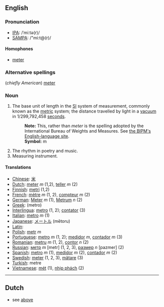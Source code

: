 ==English==
===Pronunciation===
*[[International Phonetic Alphabet|IPA]]: /ˈmiːtə(r)/
*[[SAMPA]]: /"mi:t@(r)/
====Homophones====
*[[meter]]
===Alternative spellings===
(''chiefly American'') [[meter]]
===Noun===
#The base unit of length in the [[SI]] system of measurement, commonly known as the [[metric]] system; the distance travelled by light in a [[vacuum]] in 1/299,792,458 [[second]]s.
#:'''Note:''' This, rather than ''meter'' is the spelling adopted by the International Bureau of Weights and Measures.  See [http://www1.bipm.org/en/si/base_units/ the BIPM's English-language site].
#:'''Symbol:''' m
#The rhythm in poetry and music.
#Measuring instrument.

====Translations====
*[[Chinese]]: [[米]]
*[[Dutch]]: [[meter]] ''m'' (1,2), [[teller]] ''m'' (2)
*[[Finnish]]: [[metri]] (1,2)
*[[French]]: [[mètre]] ''m'' (1, 2), [[compteur]] ''m'' (2)
*[[German]]: [[Meter]] ''m'' (1), [[Metrum]] ''n'' (2)
*[[Greek]]: [[ ]] (metro)
*[[Interlingua]]: [[metro]] (1, 2); [[contator]] (3)
*[[Italian]]: [[metro]] ''m'' (1)
*[[Japanese]]: [[メートル]] (mētoru)
*[[Latin]]: [[]]
*[[Polish]]: [[metr]] ''m''
*[[Portuguese]]: [[metro]] ''m'' (1, 2); [[medidor]] ''m'', [[contador]] ''m'' (3)
*[[Romanian]]: [[metru]] ''m'' (1, 2), [[contor]] ''n'' (2)
*[[Russian]]: [[метр]] ''m'' [metr] (1, 2, 3), [[размер]] ''n'' [pazmer] (2)
*[[Spanish]]: [[metro]] ''m'' (1), [[medidor]] ''m'' (2), [[contador]] ''m'' (2)
*[[Swedish]]: [[meter]] (1, 2, 3), [[mätare]] (3)
*[[Turkish]]: metre
*[[Vietnamese]]: [[mét]] (1), [[nhịp phách]] (2)
----

==Dutch==

*see [[metre|above]]